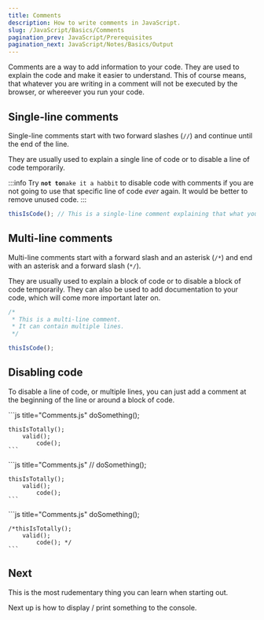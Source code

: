 ```yaml
---
title: Comments
description: How to write comments in JavaScript.
slug: /JavaScript/Basics/Comments
pagination_prev: JavaScript/Prerequisites
pagination_next: JavaScript/Notes/Basics/Output
---
```



Comments are a way to add information to your code.
They are used to explain the code and make it easier to understand.
This of course means, that whatever you are writing in a comment will not be executed by the browser, or whereever you run your code.

## Single-line comments

Single-line comments start with two forward slashes (`//`) and continue until the end of the line.

They are usually used to explain a single line of code or to disable a line of code temporarily.

:::info
Try **`not to`**`make it a habbit` to disable code with comments if you are not going to use that specific line of code _ever_ again.
It would be better to remove unused code.
:::

```js title="Single-line comment"
thisIsCode(); // This is a single-line comment explaining that what you see on the left is theoretically a function call.
```

## Multi-line comments

Multi-line comments start with a forward slash and an asterisk (`/*`) and end with an asterisk and a forward slash (`*/`).

They are usually used to explain a block of code or to disable a block of code temporarily.
They can also be used to add documentation to your code, which will come more important later on.

```js title="Multi-line comment"
/*
 * This is a multi-line comment.
 * It can contain multiple lines.
 */

thisIsCode();
```

## Disabling code

To disable a line of code, or multiple lines, you can just add a comment at the beginning of the line or around a block of code.

<Tabs>
  <TabItem value='Normal Code' label="Normal Code" default>
    ```js title="Comments.js"
    doSomething();

    thisIsTotally();
        valid();
            code();
    ```

  </TabItem>
  <TabItem value='Single Line' label="Single Line">
    ```js title="Comments.js"
    // doSomething();

    thisIsTotally();
        valid();
            code();
    ```

  </TabItem>
  <TabItem value='Multi Line' label="Multi Line">
    ```js title="Comments.js"
    doSomething();

    /*thisIsTotally();
        valid();
            code(); */
    ```

  </TabItem>
</Tabs>

## Next

This is the most rudementary thing you can learn when starting out.

Next up is how to display / print something to the console.
